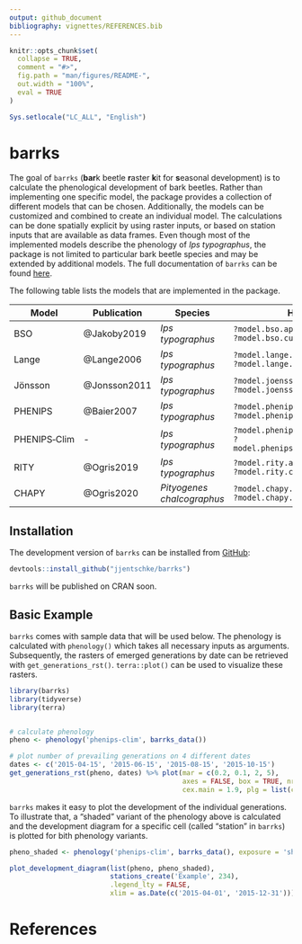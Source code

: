```yaml
---
output: github_document
bibliography: vignettes/REFERENCES.bib
---
```


```r
knitr::opts_chunk$set(
  collapse = TRUE,
  comment = "#>",
  fig.path = "man/figures/README-",
  out.width = "100%",
  eval = TRUE
)

Sys.setlocale("LC_ALL", "English")

```

# barrks

<!-- badges: start -->
<!-- badges: end -->

The goal of `barrks` (**bar**k beetle **r**aster **k**it for **s**easonal
development) is to calculate the phenological development of bark beetles. Rather
than implementing one specific model, the package provides a collection of
different models that can be chosen. Additionally, the models can be customized
and combined to create an individual model. The calculations can be done
spatially explicit by using raster inputs, or based on station inputs that are
available as data frames. Even though most of the implemented models describe
the phenology of *Ips typographus*, the package is not limited to particular
bark beetle species and may be extended by additional models.
The full documentation of `barrks` can be found [here](https://jjentschke.github.io/barrks).

The following table lists the models that are implemented in the package.

| Model | Publication | Species | Help |
| ----- | ----------- | ------- | ---- |
| BSO | @Jakoby2019 | *Ips typographus* | `?model.bso.apply` <br/> `?model.bso.customize` |
| Lange | @Lange2006 | *Ips typographus* | `?model.lange.apply` <br/> `?model.lange.customize` |
| Jönsson | @Jonsson2011 | *Ips typographus* | `?model.joensson.apply` <br/> `?model.joensson.customize` |
| PHENIPS | @Baier2007 | *Ips typographus* | `?model.phenips.apply` <br/> `?model.phenips.customize` |
| PHENIPS&#x2011;Clim | - | *Ips typographus* | `?model.phenips_clim.apply` <br/> `?model.phenips_clim.customize` |
| RITY | @Ogris2019 | *Ips typographus* | `?model.rity.apply` <br/> `?model.rity.customize` |
| CHAPY | @Ogris2020 | *Pityogenes chalcographus* | `?model.chapy.apply` <br/> `?model.chapy.customize` |


## Installation

<!--You can install the latest released version of `barrks` from CRAN from within R:

```r
install.packages('barrks')
```
-->
The development version of `barrks` can be installed from [GitHub](https://github.com/):

```r
devtools::install_github("jjentschke/barrks")
```

`barrks` will be published on CRAN soon.

## Basic Example

`barrks` comes with sample data that will be used below.
The phenology is calculated with `phenology()` which takes all necessary inputs
as arguments. Subsequently, the rasters of emerged generations by date can be retrieved
with `get_generations_rst()`. `terra::plot()` can be used to visualize these rasters.



```r

library(barrks)
library(tidyverse)
library(terra)


# calculate phenology
pheno <- phenology('phenips-clim', barrks_data())

# plot number of prevailing generations on 4 different dates
dates <- c('2015-04-15', '2015-06-15', '2015-08-15', '2015-10-15')
get_generations_rst(pheno, dates) %>% plot(mar = c(0.2, 0.1, 2, 5),
                                           axes = FALSE, box = TRUE, nr = 1,
                                           cex.main = 1.9, plg = list(cex = 1.8))

```


`barrks` makes it easy to plot the development of the individual generations.
To illustrate that, a "shaded" variant of the phenology above is calculated and
the development diagram for a specific cell (called "station" in `barrks`) is
plotted for bith phenology variants.

```r

pheno_shaded <- phenology('phenips-clim', barrks_data(), exposure = 'shaded')

plot_development_diagram(list(pheno, pheno_shaded),
                         stations_create('Example', 234),
                         .legend_lty = FALSE,
                         xlim = as.Date(c('2015-04-01', '2015-12-31')))

```



# References

